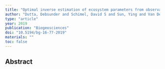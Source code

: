 ```yaml
---
title: "Optimal inverse estimation of ecosystem parameters from observations of carbon and energy fluxes"
author: "Dutta, Debsunder and Schimel, David S and Sun, Ying and Van Der Tol, Christiaan and Frankenberg, Christian"
type: "article"
year: 2019
publication: "Biogeosciences"
doi: "10.5194/bg-16-77-2019"
materials: ""
toc: false
---
```


## Abstract

